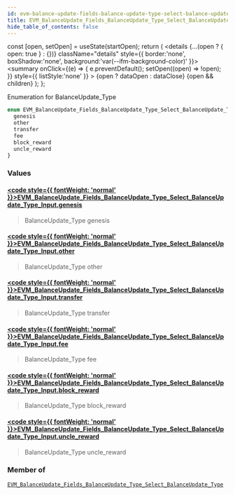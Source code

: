 ```yaml
---
id: evm-balance-update-fields-balance-update-type-select-balance-update-type-input
title: EVM_BalanceUpdate_Fields_BalanceUpdate_Type_Select_BalanceUpdate_Type_Input
hide_table_of_contents: false
---
```







  const [open, setOpen] = useState(startOpen);
  return (
    <details {...(open ? { open: true } : {})} className="details" style={{ border:'none', boxShadow:'none', background:'var(--ifm-background-color)' }}>
      <summary
        onClick={(e) => {
          e.preventDefault();
          setOpen((open) => !open);
        }}
        style={{ listStyle:'none' }}
      >
      {open ? dataOpen : dataClose}
      </summary>
      {open && children}
    </details>
  );
};




Enumeration for BalanceUpdate_Type


```graphql
enum EVM_BalanceUpdate_Fields_BalanceUpdate_Type_Select_BalanceUpdate_Type_Input {
  genesis
  other
  transfer
  fee
  block_reward
  uncle_reward
}
```




### Values

#### [<code style={{ fontWeight: 'normal' }}>EVM_BalanceUpdate_Fields_BalanceUpdate_Type_Select_BalanceUpdate_Type_Input.<b>genesis</b></code>](#) 
> BalanceUpdate_Type genesis
> 

#### [<code style={{ fontWeight: 'normal' }}>EVM_BalanceUpdate_Fields_BalanceUpdate_Type_Select_BalanceUpdate_Type_Input.<b>other</b></code>](#) 
> BalanceUpdate_Type other
> 

#### [<code style={{ fontWeight: 'normal' }}>EVM_BalanceUpdate_Fields_BalanceUpdate_Type_Select_BalanceUpdate_Type_Input.<b>transfer</b></code>](#) 
> BalanceUpdate_Type transfer
> 

#### [<code style={{ fontWeight: 'normal' }}>EVM_BalanceUpdate_Fields_BalanceUpdate_Type_Select_BalanceUpdate_Type_Input.<b>fee</b></code>](#) 
> BalanceUpdate_Type fee
> 

#### [<code style={{ fontWeight: 'normal' }}>EVM_BalanceUpdate_Fields_BalanceUpdate_Type_Select_BalanceUpdate_Type_Input.<b>block_reward</b></code>](#) 
> BalanceUpdate_Type block_reward
> 

#### [<code style={{ fontWeight: 'normal' }}>EVM_BalanceUpdate_Fields_BalanceUpdate_Type_Select_BalanceUpdate_Type_Input.<b>uncle_reward</b></code>](#) 
> BalanceUpdate_Type uncle_reward
> 



### Member of

[`EVM_BalanceUpdate_Fields_BalanceUpdate_Type_Select_BalanceUpdate_Type`](/docs/graphql-reference/inputs/evm-balance-update-fields-balance-update-type-select-balance-update-type)  <Badge class="secondary" text="input"/>

